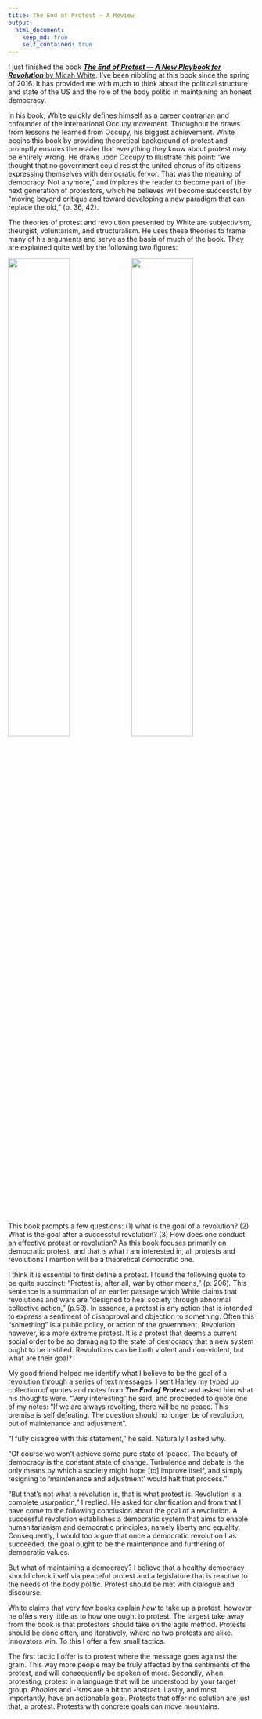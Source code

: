 ```yaml
---
title: The End of Protest — A Review
output: 
  html_document:
    keep_md: true
    self_contained: true
---
```


I just finished the book [***The End of Protest — A New Playbook for Revolution*** by Micah White](https://endofprotest.com/). I've been nibbling at this book since the spring of 2016. It has provided me with much to think about the political structure and state of the US and the role of the body politic in maintaining an honest democracy.

In his book, White quickly defines himself as a career contrarian and cofounder of the international Occupy movement. Throughout he draws from lessons he learned from Occupy, his biggest achievement. White begins this book by providing theoretical background of protest and promptly ensures the reader that everything they know about protest may be entirely wrong. He draws upon Occupy to illustrate this point: "we thought that no government could resist the united chorus of its citizens expressing themselves with democratic fervor. That was the meaning of democracy. Not anymore," and implores the reader to become part of the next generation of protestors, which he believes will become successful by "moving beyond critique and toward developing a new paradigm that can replace the old," (p. 36, 42).

The theories of protest and revolution presented by White are subjectivism, theurgist, voluntarism, and structuralism. He uses these theories to frame many of his arguments and serve as the basis of much of the book. They are explained quite well by the following two figures:

<img src="../images/theoryofrev.jpg" width="50%"/><img src="../images/theoryofrev2.jpg" width="50%"/>


This book prompts a few questions: (1) what is the goal of a revolution? (2) What is the goal after a successful revolution? (3) How does one conduct an effective protest or revolution? As this book focuses primarily on democratic protest, and that is what I am interested in, all protests and revolutions I mention will be a theoretical democratic one.

I think it is essential to first define a protest. I found the following quote to be quite succinct: "Protest is, after all, war by other means," (p. 206). This sentence is a summation of an earlier passage which White claims that revolutions and wars are "designed to heal society through abnormal collective action," (p.58). In essence, a protest is any action that is intended to express a sentiment of disapproval and objection to something. Often this "something" is a public policy, or action of the government. Revolution however, is a more extreme protest. It is a protest that deems a current social order to be so damaging to the state of democracy that a new system ought to be instilled. Revolutions can be both violent and non-violent, but what are their goal?

My good friend helped me identify what I believe to be the goal of a revolution through a series of text messages. I sent Harley my typed up collection of quotes and notes from ***The End of Protest*** and asked him what his thoughts were. "Very interesting" he said, and proceeded to quote one of my notes: "If we are always revolting, there will be no peace. This premise is self defeating. The question should no longer be of revolution, but of maintenance and adjustment".

"I fully disagree with this statement," he said. Naturally I asked why.

"Of course we won’t achieve some pure state of 'peace'. The beauty of democracy is the constant state of change. Turbulence and debate is the only means by which a society might hope [to] improve itself, and simply resigning to 'maintenance and adjustment' would halt that process."

"But that’s not what a revolution is, that is what protest is. Revolution is a complete usurpation," I replied. He asked for clarification and from that I have come to the following conclusion about the goal of a revolution. A successful revolution establishes a democratic system that aims to enable humanitarianism and democratic principles, namely liberty and equality. Consequently, I would too argue that once a democratic revolution has succeeded, the goal ought to be the maintenance and furthering of democratic values.

But what of maintaining a democracy? I believe that a healthy democracy should check itself via peaceful protest and a legislature that is reactive to the needs of the body politic. Protest should be met with dialogue and discourse.

White claims that very few books explain *how* to take up a protest, however he offers very little as to how one ought to protest. The largest take away from the book is that protestors should take on the agile method. Protests should be done often, and iteratively, where no two protests are alike. Innovators win. To this I offer a few small tactics. 

The first tactic I offer is to protest where the message goes against the grain. This way more people may be truly affected by the sentiments of the protest, and will consequently be spoken of more. Secondly, when protesting, protest in a language that will be understood by your target group. *Phobias* and *-isms* are a bit too abstract. Lastly, and most importantly, have an actionable goal. Protests that offer no solution are just that, a protest. Protests with concrete goals can move mountains. 

